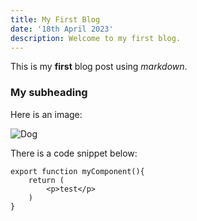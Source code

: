 ```yaml
---
title: My First Blog
date: '18th April 2023'
description: Welcome to my first blog.
---
```


This is my **first** blog post using *markdown*.

### My subheading
Here is an image:

![Dog](/images/dog.jpg)

There is a code snippet below:
```
export function myComponent(){
    return (
        <p>test</p>
    )
}
```